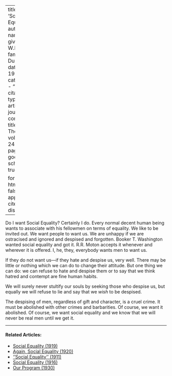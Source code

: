 
---
title: 'Social Equality'
author:
  - name:
      given: W.E.B.
      family: Du Bois
date: May 1922
categories: 
  - ""
citation: 
  type: article-journal
  container-title: The Crisis
  volume: 24
  issue: 1
  page: 8
google-scholar: true

format:
  html:
    toc: false
    appendix-cite-as: display
---



Do I want Social Equality? Certainly I do. Every normal decent human being wants to associate with his fellowmen on terms of equality. We like to be invited out. We want people to want us. We are unhappy if we are ostracised and ignored and despised and forgotten. Booker T. Washington wanted social equality and got it. R.R. Moton accepts it whenever and wherever it is offered. I, he, they, everybody wants men to want us.

If they do not want us---if they hate and despise us, very well. There may be little or nothing which we can do to change their attitude. But one thing we can do: we can refuse to hate and despise them or to say that we think hatred and contempt are fine human habits.

We will surely never stultify our souls by seeking those who despise us, but equally we will refuse to lie and say that we *wish* to be despised. 

The despising of men, regardless of gift and character, is a cruel crime. It must be abolished with other crimes and barbarities. Of course, we want it abolished. Of course, we want social equality and we know that we will never be real men until we get it.

<!-- Similar articles start here -->

<hr>
#### Related Articles:

* [Social Equality (1919)](/Volumes/19/01/social_equality.html)
* [Again, Social Equality (1920)](/Volumes/19/05/again_social_equality.html)
* [''Social Equality'' (1911)](/Volumes/03/01/social_equality.html)
* [Social Equality (1916)](/Volumes/12/01/social_equality.html)
* [Our Program (1930)](/Volumes/37/05/our_program.html)

<!-- Similar articles end here -->